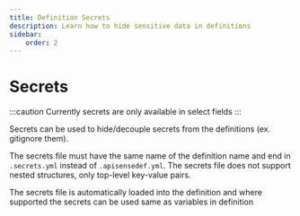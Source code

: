 ---
title: Definition Secrets
description: Learn how to hide sensitive data in definitions
sidebar:
    order: 2
---

# Secrets

:::caution
Currently secrets are only available in select fields
:::

Secrets can be used to hide/decouple secrets from the definitions (ex. gitignore them).

The secrets file must have the same name of the definition name and end
in `.secrets.yml` instead of `.apisensedef.yml`. The secrets file does not support nested structures, only top-level key-value pairs.

The secrets file is automatically loaded into the definition and where supported the secrets can be used same as variables in definition

